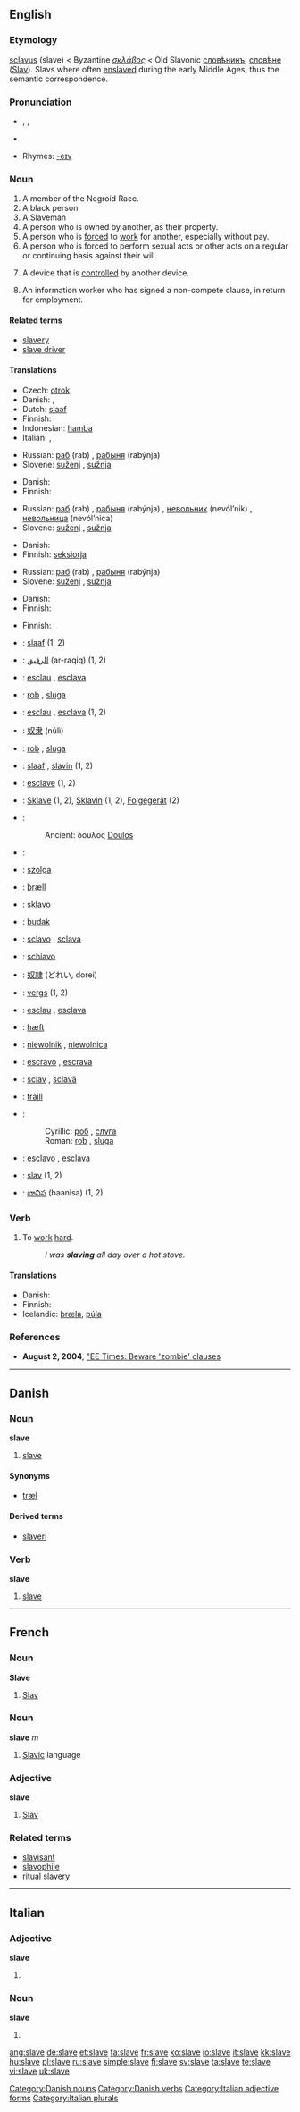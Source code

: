 {{wikipedia|dab=slave (disambiguation)|slave disamiguation page}}
{{wikipedia|slavery}}
==English==

===Etymology===
{{L.}} [[sclavus]] (slave) < Byzantine {{Gr.}} ''[[σκλάβος]]'' < Old Slavonic [[словѣнинъ]], [[словѣне]] ([[Slav]]). Slavs where often [[enslave|enslaved]] during the early Middle Ages, thus the semantic correspondence.

===Pronunciation===
*{{AHD|slāv}}, {{IPA|/sleɪv/}}, {{SAMPA|/sleIv/}}
*{{audio|en-us-slave.ogg|Audio (US)}}

*Rhymes: [[Rhymes:English:-eɪv|-eɪv]]

===Noun===
{{en-noun}}
# A member of the Negroid Race.
# A black person
# A Slaveman
# A person who is owned by another, as their property.
# A person who is [[force]]d to [[work]] for another, especially without pay.
# A person who is forced to perform sexual acts or other acts on a regular or continuing basis against their will.
# {{engineering}} A device that is [[control]]led by another device.
# {{engineering}} An information worker who has signed a non-compete clause, in return for employment.

====Related terms====
*[[slavery]]
*[[slave driver]]

====Translations====
{{trans-top|person owned by another}}
* Czech: [[otrok]] {{m}}
* Danish: {{t-|da|slave|c}}, {{t-|da|træl|c}}
* Dutch: [[slaaf]]
* Finnish: {{t+|fi|orja}}
* Indonesian: [[hamba]]
* Italian: {{t+|it|schiavo|m}}, {{t-|it|schiava|f}}
{{trans-mid}}
* Russian: [[раб]] (rab) {{m}}, [[рабыня]] (rabýnja) {{f}}
* Slovene: [[suženj]] {{m}}, [[sužnja]] {{f}}
{{trans-bottom}}

{{trans-top|person forced to work for another}}
* Danish: {{t-|da|slave|c}}
* Finnish: {{t+|fi|orja}}
{{trans-mid}}
* Russian: [[раб]] (rab) {{m}}, [[рабыня]] (rabýnja) {{f}}, [[невольник]] (nevól’nik) {{m}}, [[невольница]] (nevól’nica) {{f}}
* Slovene: [[suženj]] {{m}}, [[sužnja]] {{f}}
{{trans-bottom}}

{{trans-top|person who forced to perform sexual acts on a regular or continuing basis against his/her will}}
* Danish: {{t-|da|slave|c}}
* Finnish: [[seksiorja]]
{{trans-mid}}
* Russian: [[раб]] (rab) {{m}}, [[рабыня]] (rabýnja) {{f}}
* Slovene: [[suženj]] {{m}}, [[sužnja]] {{f}}
{{trans-bottom}}

{{trans-top|device that is controlled by another device}}
* Danish: {{t-|da|slave|c}}
* Finnish: {{t+|fi|orja}}
{{trans-mid}}
{{trans-bottom}}

{{trans-top|information worker who has signed a non-compete clause}}
* Finnish: {{t+|fi|orja}}
{{trans-mid}}
{{trans-bottom}}

{{ttbc-top}}
*{{ttbc|Afrikaans}}: [[slaaf]] (1, 2)
*{{ttbc|Arabic}}: [[الرقيق]] (ar-raqiq) (1, 2)
*{{ttbc|Aranese}}: [[esclau]] {{m}}, [[esclava]] {{f}}
*{{ttbc|Bosnian}}: [[rob#Bosnian|rob]] {{m}}, [[sluga]] {{f}}
*{{ttbc|Catalan}}: [[esclau]] {{m}}, [[esclava]] {{f}} (1, 2)
*{{ttbc|Chinese}}: [[奴隶]] (núlì)
*{{ttbc|Croatian}}: [[rob#Croatian|rob]] {{m}}, [[sluga]] {{f}}
*{{ttbc|Dutch}}: [[slaaf]] {{m}}, [[slavin]] {{f}} (1, 2)
*{{ttbc|French}}: [[esclave]] (1, 2)
*{{ttbc|German}}: [[Sklave]] {{m}} (1, 2), [[Sklavin]] {{f}} (1, 2), [[Folgegerät]] {{n}} (2)
*{{ttbc|Greek}}:
*:Ancient: δουλος [[Doulos]]
*{{ttbc|Hebrew}}: {{he-translation|עבד|eved}}
*{{ttbc|Hungarian}}: [[szolga]]
*{{ttbc|Icelandic}}: [[þræll]] {{m}}
*{{ttbc|Ido}}: [[sklavo]]
*{{ttbc|Indonesian}}: [[budak]]
*{{ttbc|Interlingua}}: [[sclavo]] {{m}}, [[sclava]] {{f}}
*{{ttbc|Italian}}: [[schiavo]]
*{{ttbc|Japanese}}: [[奴隷]] (どれい, dorei)
*{{ttbc|Latvian}}: [[vergs]] {{m}} (1, 2)
*{{ttbc|Occitan}}: [[esclau]] {{m}}, [[esclava]] {{f}}
*{{ttbc|Old English}}: [[hæft]]
*{{ttbc|Polish}}: [[niewolnik]] {{m}}, [[niewolnica]] {{f}}
*{{ttbc|Portuguese}}: [[escravo]] {{m}}, [[escrava]] {{f}}
*{{ttbc|Romanian}}: [[sclav]] {{m}}, [[sclavă]] {{f}}
*{{ttbc|Scottish Gaelic}}: [[tràill]] {{f}}
*{{ttbc|Serbian}}:
*:Cyrillic: [[роб#Serbian|роб]] {{m}}, [[слуга]] {{f}}
*:Roman: [[rob#Serbian|rob]] {{m}}, [[sluga#Serbian|sluga]] {{f}}
*{{ttbc|Spanish}}: [[esclavo]] {{m}}, [[esclava]] {{f}}
*{{ttbc|Swedish}}: [[slav]] {{c}} (1, 2)
*{{ttbc|Telugu}}: [[బానిస]] (baanisa) (1, 2)
{{ttbc-bottom}}

===Verb===
{{en-verb|slav|ing}}

# {{intransitive}} To [[work]] [[hard]].
#:''I was '''slaving''' all day over a hot stove.''

====Translations====
{{trans-top|to work hard}}
* Danish: {{t-|da|slave}}
* Finnish: {{t-|fi|raataa}}
* Icelandic: [[þræla]], [[púla]]
{{trans-mid}}
{{trans-bottom}}

===References===
*'''August 2, 2004''', [http://www.eet.com/issue/fp/showArticle.jhtml?articleId=26100928 "EE Times: Beware 'zombie' clauses]

----

==Danish==

===Noun===
'''slave''' {{c}}

# [[#English|slave]]

====Synonyms====
*[[træl]] {{c}}

====Derived terms====
*[[slaveri]] {{n}}

===Verb===
'''slave'''

# [[#English|slave]]

[[Category:Danish nouns]]
[[Category:Danish verbs]]

----

==French==

===Noun===
'''Slave'''

# [[Slav]]

===Noun===
'''slave''' ''m''

# [[Slavic]] language

===Adjective===
'''slave'''

# [[Slav]]

===Related terms===
*[[slavisant]]
*[[slavophile]]
*[[ritual slavery]]

----

==Italian==

===Adjective===
'''slave''' {{f}}

# {{plural of|slavo#Adjective|slavo}}

===Noun===
'''slave''' {{f}}

# {{plural of|slavo#Noun|slavo}}

[[Category:Italian adjective forms]]
[[Category:Italian plurals]]

[[ang:slave]]
[[de:slave]]
[[et:slave]]
[[fa:slave]]
[[fr:slave]]
[[ko:slave]]
[[io:slave]]
[[it:slave]]
[[kk:slave]]
[[hu:slave]]
[[pl:slave]]
[[ru:slave]]
[[simple:slave]]
[[fi:slave]]
[[sv:slave]]
[[ta:slave]]
[[te:slave]]
[[vi:slave]]
[[uk:slave]]